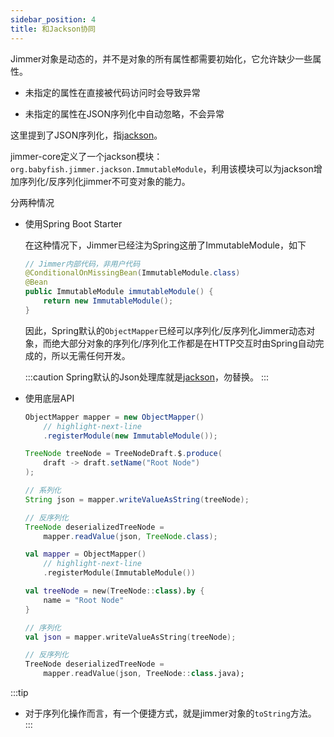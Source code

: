 ```yaml
---
sidebar_position: 4
title: 和Jackson协同
---
```



Jimmer对象是动态的，并不是对象的所有属性都需要初始化，它允许缺少一些属性。

- 未指定的属性在直接被代码访问时会导致异常

- 未指定的属性在JSON序列化中自动忽略，不会异常

这里提到了JSON序列化，指[jackson](https://github.com/FasterXML/jackson)。

jimmer-core定义了一个jackson模块：`org.babyfish.jimmer.jackson.ImmutableModule`，利用该模块可以为jackson增加序列化/反序列化jimmer不可变对象的能力。

分两种情况

-   使用Spring Boot Starter

    在这种情况下，Jimmer已经注为Spring这册了ImmutableModule，如下

    ```java
    // Jimmer内部代码，非用户代码
    @ConditionalOnMissingBean(ImmutableModule.class)
    @Bean
    public ImmutableModule immutableModule() {
        return new ImmutableModule();
    }
    ```

    因此，Spring默认的`ObjectMapper`已经可以序列化/反序列化Jimmer动态对象，而绝大部分对象的序列化/序列化工作都是在HTTP交互时由Spring自动完成的，所以无需任何开发。

    :::caution
    Spring默认的Json处理库就是[jackson](https://github.com/FasterXML/jackson)，勿替换。
    :::

-   使用底层API

    <Tabs groupId="language">
    <TabItem value="java" label="Java">

    ```java
    ObjectMapper mapper = new ObjectMapper()
        // highlight-next-line
        .registerModule(new ImmutableModule());

    TreeNode treeNode = TreeNodeDraft.$.produce(
        draft -> draft.setName("Root Node")
    );

    // 系列化
    String json = mapper.writeValueAsString(treeNode);

    // 反序列化
    TreeNode deserializedTreeNode = 
        mapper.readValue(json, TreeNode.class);
    ```

    </TabItem>
    <TabItem value="kotlin" label="Kotlin">

    ```kotlin
    val mapper = ObjectMapper()
        // highlight-next-line
        .registerModule(ImmutableModule())

    val treeNode = new(TreeNode::class).by {
        name = "Root Node"
    }

    // 序列化
    val json = mapper.writeValueAsString(treeNode);

    // 反序列化
    TreeNode deserializedTreeNode = 
        mapper.readValue(json, TreeNode::class.java);
    ```

    </TabItem>
    </Tabs>

:::tip
- 对于序列化操作而言，有一个便捷方式，就是jimmer对象的`toString`方法。
:::